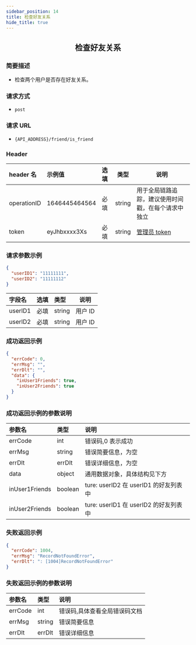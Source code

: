 ```yaml
---
sidebar_position: 14
title: 检查好友关系
hide_title: true
---
```


<center>

## 检查好友关系

</center>

### 简要描述

- 检查两个用户是否存在好友关系。

### 请求方式

- `post`

### 请求 URL

- `{API_ADDRESS}/friend/is_friend`

### Header

| header 名   | 示例值        | 选填 | 类型   | 说明                         |
| :---------- | :------------ | :--- | ------ | ---------------------------- |
| operationID | 1646445464564 | 必填 | string | 用于全局链路追踪，建议使用时间戳，在每个请求中独立 |
| token       | eyJhbxxxx3Xs  | 必填 | string | [管理员 token](docs/restapi/apis/authenticationManagement/getToken.mdx)                 |

### 请求参数示例

```json
{
  "userID1": "11111111",
  "userID2": "11111112"
}
```

| 字段名  | 选填 | 类型   | 说明    |
| :------ | :--- | :----- | ------- |
| userID1 | 必填 | string | 用户 ID |
| userID2 | 必填 | string | 用户 ID |

### 成功返回示例

```json
{
  "errCode": 0,
  "errMsg": "",
  "errDlt": "",
  "data": {
    "inUser1Friends": true,
    "inUser2Friends": true
  }
}
```

### 成功返回示例的参数说明

| 参数名         | 类型    | 说明                                  |
| :------------- | :------ | :------------------------------------ |
| errCode        | int     | 错误码,0 表示成功                     |
| errMsg         | string  | 错误简要信息，为空             |
| errDlt         | errDlt  | 错误详细信息，为空             |
| data           | object  | 通用数据对象，具体结构见下方          |
| inUser1Friends | boolean | ture: userID2 在 userID1 的好友列表中 |
| inUser2Friends | boolean | ture: userID1 在 userID2 的好友列表中 |

### 失败返回示例

```json
{
  "errCode": 1004,
  "errMsg": "RecordNotFoundError",
  "errDlt": ": [1004]RecordNotFoundError"
}
```

### 失败返回示例的参数说明

| 参数名  | 类型   | 说明                          |
| :------ | :----- | :---------------------------- |
| errCode | int    | 错误码,具体查看全局错误码文档 |
| errMsg  | string | 错误简要信息                  |
| errDlt  | errDlt | 错误详细信息                  |
